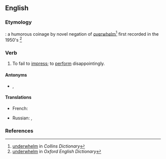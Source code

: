==English==

===Etymology===
{{prefix|en|under|whelm}}: a humorous coinage by novel negation of [[overwhelm]]<ref>[http://www.collinsdictionary.com/dictionary/english/underwhelming underwhelm] in ''Collins Dictionary''</ref> first recorded in the 1950's <ref>[http://www.oed.com/view/Entry/212233?redirectedFrom=underwhelm#eid underwhelm] in ''Oxford English Dictionary''</ref>

===Verb===
{{en-verb}}

# To fail to [[impress]]; to [[perform]] disappointingly.

====Antonyms====
* {{l|en|overawe}}, {{l|en|overwhelm}}

====Translations====
{{trans-top|fail to impress}}
* French: {{t+|fr|décevoir}}
{{trans-mid}}
* Russian: {{t+|ru|разочарова́ть}}, {{t+|ru|разочаро́вывать}}
{{trans-bottom}}

===References===
<references/>